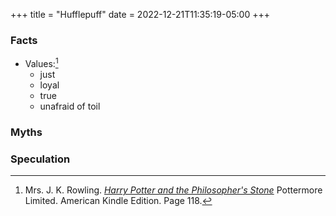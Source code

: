 +++
title = "Hufflepuff"
date = 2022-12-21T11:35:19-05:00
+++

### Facts

* Values:[^221221-3]
  * just
  * loyal
  * true
  * unafraid of toil
  
[^221221-3]: Mrs. J. K. Rowling. _[Harry Potter and the Philosopher's Stone][]_
    Pottermore Limited. American Kindle Edition. Page 118. 

[Harry Potter and the Philosopher's Stone]: <https://www.librarything.com/work/5403381/book/225886281>

### Myths

### Speculation
